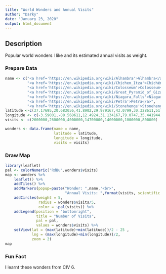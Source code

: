 ```yaml
---
title: "World Wonders and Annual Visits"
author: "Darky"
date: "January 23, 2020"
output: html_document
---
```



## Description
Popular world wonders I like and its estimated annual visits as weight.

### Prepare Data
```r
name <- c("<a href='https://en.wikipedia.org/wiki/Alhambra'>Alhambra</a><br>",
          "<a href='https://en.wikipedia.org/wiki/Chichen_Itza'>Chichén Itzá</a>",
          "<a href='https://en.wikipedia.org/wiki/Colosseum'>Colosseum</a>",
          "<a href='https://en.wikipedia.org/wiki/Great_Pyramid_of_Giza'>Great Pyramid of Giza</a>",
          "<a href='https://en.wikipedia.org/wiki/Niagara_Falls'>Niagara Falls</a>",
          "<a href='https://en.wikipedia.org/wiki/Petra'>Petra</a>",
          "<a href='https://en.wikipedia.org/wiki/Stonehenge'>Stonehenge</a>")
latitude <-c(37.17695,20.683056,41.8902,29.979167,43.0799,30.328611,51.178889)
longitude <- c(-3.59001,-88.568611,12.4924,31.134167,79.0747,35.441944,-1.826111)
visits <- c(2000000,2600000,4000000,14700000,14000000,1000000,800000)

wonders <- data.frame(name = name,
                      latitude = latitude,
                      longitude = longitude,
                      visits = visits)
```

### Draw Map
```r
library(leaflet)
pal <- colorNumeric("RdBu",wonders$visits)
map <- wonders %>%
    leaflet() %>%
    addTiles() %>%
    addMarkers(popup=paste("Wonder: ",name,"<br>",
                           "Annual Visits: ",format(visits, scientific = FALSE))) %>%
    addCircles(weight = 5, 
               radius = wonders$visits/5,
               color = ~pal(visits)) %>%
    addLegend(position = "bottomright",
              title = "Number of Visits",
              pal = pal,
              values = wonders$visits) %>%
    setView(lat = (max(latitude)+min(latitude))/2 - 25 ,
            lng = (max(longitude)+min(longitude))/2,
            zoom = 2)
map
```

### Fun Fact
I learnt these wonders from CIV 6.